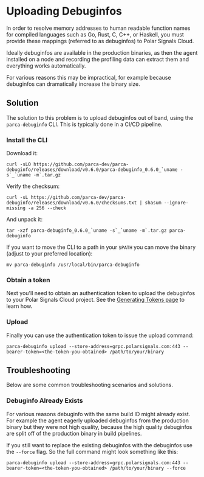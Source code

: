 # Uploading Debuginfos

In order to resolve memory addresses to human readable function names for compiled languages such as Go, Rust, C, C++, or Haskell, you must provide these mappings (referred to as debuginfos) to Polar Signals Cloud.

Ideally debuginfos are available in the production binaries, as then the agent installed on a node and recording the profiling data can extract them and everything works automatically.

For various reasons this may be impractical, for example because debuginfos can dramatically increase the binary size.

## Solution

The solution to this problem is to upload debuginfos out of band, using the `parca-debuginfo` CLI. This is typically done in a CI/CD pipeline.

### Install the CLI

Download it:

```
curl -sLO https://github.com/parca-dev/parca-debuginfo/releases/download/v0.6.0/parca-debuginfo_0.6.0_`uname -s`_`uname -m`.tar.gz
```

Verify the checksum:

```
curl -sL https://github.com/parca-dev/parca-debuginfo/releases/download/v0.6.0/checksums.txt | shasum --ignore-missing -a 256 --check
```

And unpack it:

```
tar -xzf parca-debuginfo_0.6.0_`uname -s`_`uname -m`.tar.gz parca-debuginfo
```

If you want to move the CLI to a path in your `$PATH` you can move the binary (adjust to your preferred location):

```
mv parca-debuginfo /usr/local/bin/parca-debuginfo
```

### Obtain a token

Next you'll need to obtain an authentication token to upload the debuginfos to your Polar Signals Cloud project. See the [Generating Tokens page](/docs/generating-tokens) to learn how.

### Upload

Finally you can use the authentication token to issue the upload command:

```
parca-debuginfo upload --store-address=grpc.polarsignals.com:443 --bearer-token=<the-token-you-obtained> /path/to/your/binary
```

## Troubleshooting

Below are some common troubleshooting scenarios and solutions.

### Debuginfo Already Exists

For various reasons debuginfo with the same build ID might already exist. For example the agent eagerly uploaded debuginfos from the production binary but they were not high quality, because the high quality debuginfos are split off of the production binary in build pipelines.

If you still want to replace the existing debuginfos with the debuginfos use the `--force` flag. So the full command might look something like this:

```
parca-debuginfo upload --store-address=grpc.polarsignals.com:443 --bearer-token=<the-token-you-obtained> /path/to/your/binary --force
```
